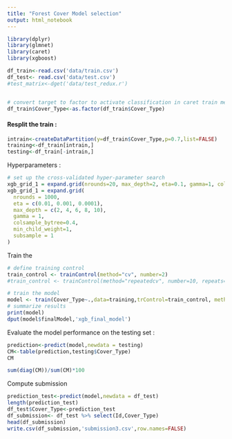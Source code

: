 ```yaml
---
title: "Forest Cover Model selection"
output: html_notebook
---
```




```r
library(dplyr)
library(glmnet)
library(caret)
library(xgboost)

```


```r

df_train<-read.csv('data/train.csv')
df_test<- read.csv('data/test.csv')
#test_matrix<-dget('data/test_redux.r')


# convert target to factor to activate classification in caret train method :
df_train$Cover_Type<-as.factor(df_train$Cover_Type)

```

#### Resplit the train :
```r
intrain<-createDataPartition(y=df_train$Cover_Type,p=0.7,list=FALSE)
training<-df_train[intrain,]
testing<-df_train[-intrain,]
```

Hyperparameters :

```r
# set up the cross-validated hyper-parameter search
xgb_grid_1 = expand.grid(nrounds=20, max_depth=2, eta=0.1, gamma=1, colsample_bytree=0.4, min_child_weight=1, subsample = 1)
xgb_grid_1 = expand.grid(
  nrounds = 1000,
  eta = c(0.01, 0.001, 0.0001),
  max_depth = c(2, 4, 6, 8, 10),
  gamma = 1,
  colsample_bytree=0.4, 
  min_child_weight=1, 
  subsample = 1
)
```


Train the 
```r

# define training control
train_control <- trainControl(method="cv", number=2)
#train_control <- trainControl(method="repeatedcv", number=10, repeats=3)

# train the model
model <- train(Cover_Type~.,data=training,trControl=train_control, method="xgbTree",tuneGrid=xgb_grid_1)
# summarize results
print(model)
dput(model$finalModel,'xgb_final_model')
```
Evaluate the model performance on the testing set :

```r
prediction<-predict(model,newdata = testing)
CM<-table(prediction,testing$Cover_Type)
CM

sum(diag(CM))/sum(CM)*100
```
Compute submission
```r
prediction_test<-predict(model,newdata = df_test)
length(prediction_test)
df_test$Cover_Type<-prediction_test
df_submission<- df_test %>% select(Id,Cover_Type)
head(df_submission)
write.csv(df_submission,'submission3.csv',row.names=FALSE)
```

